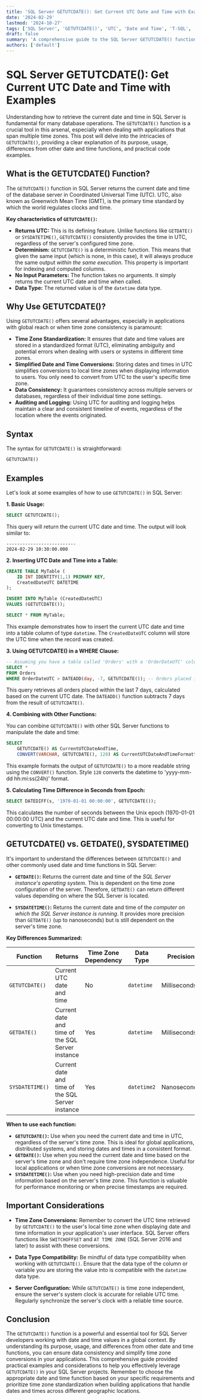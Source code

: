 ```yaml
---
title: 'SQL Server GETUTCDATE(): Get Current UTC Date and Time with Examples'
date: '2024-02-29'
lastmod: '2024-10-27'
tags: ['SQL Server', 'GETUTCDATE()', 'UTC', 'Date and Time', 'T-SQL', 'Database', 'DateTime', 'SQL']
draft: false
summary: 'A comprehensive guide to the SQL Server GETUTCDATE() function, explaining its purpose, usage, and differences from other date and time functions, complete with practical examples.'
authors: ['default']
---
```


# SQL Server GETUTCDATE(): Get Current UTC Date and Time with Examples

Understanding how to retrieve the current date and time in SQL Server is fundamental for many database operations.  The `GETUTCDATE()` function is a crucial tool in this arsenal, especially when dealing with applications that span multiple time zones.  This post will delve into the intricacies of `GETUTCDATE()`, providing a clear explanation of its purpose, usage, differences from other date and time functions, and practical code examples.

## What is the GETUTCDATE() Function?

The `GETUTCDATE()` function in SQL Server returns the current date and time of the database server in Coordinated Universal Time (UTC).  UTC, also known as Greenwich Mean Time (GMT), is the primary time standard by which the world regulates clocks and time.

**Key characteristics of `GETUTCDATE()`:**

*   **Returns UTC:**  This is its defining feature. Unlike functions like `GETDATE()` or `SYSDATETIME()`, `GETUTCDATE()` consistently provides the time in UTC, regardless of the server's configured time zone.
*   **Determinism:** `GETUTCDATE()` is a deterministic function.  This means that given the same input (which is none, in this case), it will always produce the same output *within the same execution*. This property is important for indexing and computed columns.
*   **No Input Parameters:**  The function takes no arguments. It simply returns the current UTC date and time when called.
*   **Data Type:** The returned value is of the `datetime` data type.

## Why Use GETUTCDATE()?

Using `GETUTCDATE()` offers several advantages, especially in applications with global reach or when time zone consistency is paramount:

*   **Time Zone Standardization:**  It ensures that date and time values are stored in a standardized format (UTC), eliminating ambiguity and potential errors when dealing with users or systems in different time zones.
*   **Simplified Date and Time Conversions:** Storing dates and times in UTC simplifies conversions to local time zones when displaying information to users.  You only need to convert from UTC to the user's specific time zone.
*   **Data Consistency:**  It guarantees consistency across multiple servers or databases, regardless of their individual time zone settings.
*   **Auditing and Logging:**  Using UTC for auditing and logging helps maintain a clear and consistent timeline of events, regardless of the location where the events originated.

## Syntax

The syntax for `GETUTCDATE()` is straightforward:

```sql
GETUTCDATE()
```

## Examples

Let's look at some examples of how to use `GETUTCDATE()` in SQL Server:

**1. Basic Usage:**

```sql
SELECT GETUTCDATE();
```

This query will return the current UTC date and time. The output will look similar to:

```
--------------------------
2024-02-29 10:30:00.000
```

**2. Inserting UTC Date and Time into a Table:**

```sql
CREATE TABLE MyTable (
    ID INT IDENTITY(1,1) PRIMARY KEY,
    CreatedDateUTC DATETIME
);

INSERT INTO MyTable (CreatedDateUTC)
VALUES (GETUTCDATE());

SELECT * FROM MyTable;
```

This example demonstrates how to insert the current UTC date and time into a table column of type `datetime`. The `CreatedDateUTC` column will store the UTC time when the record was created.

**3. Using GETUTCDATE() in a WHERE Clause:**

```sql
-- Assuming you have a table called 'Orders' with a 'OrderDateUTC' column
SELECT *
FROM Orders
WHERE OrderDateUTC > DATEADD(day, -7, GETUTCDATE()); -- Orders placed in the last 7 days (UTC)
```

This query retrieves all orders placed within the last 7 days, calculated based on the current UTC date.  The `DATEADD()` function subtracts 7 days from the result of `GETUTCDATE()`.

**4. Combining with Other Functions:**

You can combine `GETUTCDATE()` with other SQL Server functions to manipulate the date and time:

```sql
SELECT
    GETUTCDATE() AS CurrentUTCDateAndTime,
    CONVERT(VARCHAR, GETUTCDATE(), 120) AS CurrentUTCDateAndTimeFormatted;
```

This example formats the output of `GETUTCDATE()` to a more readable string using the `CONVERT()` function. Style `120` converts the datetime to 'yyyy-mm-dd hh:mi:ss(24h)' format.

**5.  Calculating Time Difference in Seconds from Epoch:**

```sql
SELECT DATEDIFF(s, '1970-01-01 00:00:00', GETUTCDATE());
```

This calculates the number of seconds between the Unix epoch (1970-01-01 00:00:00 UTC) and the current UTC date and time. This is useful for converting to Unix timestamps.

## GETUTCDATE() vs. GETDATE(), SYSDATETIME()

It's important to understand the differences between `GETUTCDATE()` and other commonly used date and time functions in SQL Server:

*   **`GETDATE()`:**  Returns the current date and time of the *SQL Server instance's operating system*. This is dependent on the time zone configuration of the server. Therefore, `GETDATE()` can return different values depending on where the SQL Server is located.

*   **`SYSDATETIME()`:**  Returns the current date and time of the *computer on which the SQL Server instance is running*.  It provides more precision than `GETDATE()` (up to nanoseconds) but is still dependent on the server's time zone.

**Key Differences Summarized:**

| Function     | Returns                                         | Time Zone Dependency | Data Type        | Precision          |
|--------------|-------------------------------------------------|-----------------------|-------------------|-------------------|
| `GETUTCDATE()` | Current UTC date and time                        | No                    | `datetime`        | Milliseconds        |
| `GETDATE()`    | Current date and time of the SQL Server instance | Yes                   | `datetime`        | Milliseconds        |
| `SYSDATETIME()`| Current date and time of the SQL Server instance | Yes                   | `datetime2`       | Nanoseconds       |

**When to use each function:**

*   **`GETUTCDATE()`:** Use when you need the current date and time in UTC, regardless of the server's time zone. This is ideal for global applications, distributed systems, and storing dates and times in a consistent format.
*   **`GETDATE()`:** Use when you need the current date and time based on the server's time zone and don't require time zone independence.  Useful for local applications or when time zone conversions are not necessary.
*   **`SYSDATETIME()`:** Use when you need high-precision date and time information based on the server's time zone.  This function is valuable for performance monitoring or when precise timestamps are required.

## Important Considerations

*   **Time Zone Conversions:** Remember to convert the UTC time retrieved by `GETUTCDATE()` to the user's local time zone when displaying date and time information in your application's user interface.  SQL Server offers functions like `SWITCHOFFSET` and `AT TIME ZONE` (SQL Server 2016 and later) to assist with these conversions.

*   **Data Type Compatibility:** Be mindful of data type compatibility when working with `GETUTCDATE()`. Ensure that the data type of the column or variable you are storing the value into is compatible with the `datetime` data type.

*   **Server Configuration:** While `GETUTCDATE()` is time zone independent, ensure the server's system clock is accurate for reliable UTC time. Regularly synchronize the server's clock with a reliable time source.

## Conclusion

The `GETUTCDATE()` function is a powerful and essential tool for SQL Server developers working with date and time values in a global context. By understanding its purpose, usage, and differences from other date and time functions, you can ensure data consistency and simplify time zone conversions in your applications.  This comprehensive guide provided practical examples and considerations to help you effectively leverage `GETUTCDATE()` in your SQL Server projects. Remember to choose the appropriate date and time function based on your specific requirements and prioritize time zone standardization when building applications that handle dates and times across different geographic locations.